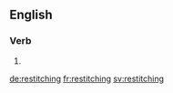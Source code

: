 ==English==

===Verb===
{{head|en}}

# {{present participle of|restitch|lang=en}}

[[de:restitching]]
[[fr:restitching]]
[[sv:restitching]]